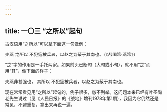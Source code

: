 ```yaml
---
---
---
```

title: 一〇三 “之所以”起句
---






古汉语用“之所以”可以拿下面这一句做例：

夫燕 之所以 不犯寇被兵者，以赵之为蔽于其南也。（《战国策·燕策》）

“之”字的作用是一手托两家。如果前头已断句（大句或小句），就不用“之”而用“其”，像下面的样子：

夫燕非甚强也， 其所以 不犯寇被兵者，以赵之为蔽于其南也。

现在常常看见用“之所以”起句的，例子很多，恕不列举。这问题本来已经有叶圣陶老先生说过（见《人民日报》的《战地》增刊1978年第1期），我因为它仍然还是常见，不避重复，拿出来再说一遍。